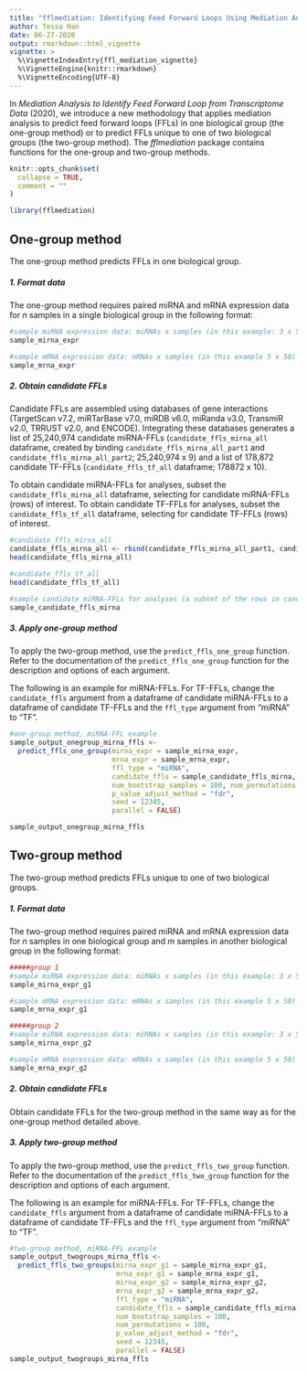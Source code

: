 ```yaml
---
title: "fflmediation: Identifying Feed Forward Loops Using Mediation Analysis"
author: Tessa Han
date: 06-27-2020
output: rmarkdown::html_vignette
vignette: >
  %\VignetteIndexEntry{ffl_mediation_vignette}
  %\VignetteEngine{knitr::rmarkdown}
  %\VignetteEncoding{UTF-8}
---
```



In *Mediation Analysis to Identify Feed Forward Loop from Transcriptome Data* (2020), we introduce a new methodology that applies mediation analysis to predict feed forward loops (FFLs) in one biological group (the one-group method) or to predict FFLs unique to one of two biological groups (the two-group method). The *fflmediation* package contains functions for the one-group and two-group methods.

```r
knitr::opts_chunk$set(
  collapse = TRUE,
  comment = ""
)
```

```r
library(fflmediation)
```

## One-group method

The one-group method predicts FFLs in one biological group. 

##### 1. Format data

The one-group method requires paired miRNA and mRNA expression data for *n* samples in a single biological group in the following format:

```r
#sample miRNA expression data: miRNAs x samples (in this example: 3 x 50)
sample_mirna_expr

#sample mRNA expression data: mRNAs x samples (in this example 5 x 50)
sample_mrna_expr
```


##### 2. Obtain candidate FFLs

Candidate FFLs are assembled using databases of gene interactions (TargetScan v7.2, miRTarBase v7.0, miRDB v6.0, miRanda v3.0, TransmiR v2.0, TRRUST v2.0, and ENCODE). Integrating these databases generates a list of 25,240,974 candidate miRNA-FFLs (```candidate_ffls_mirna_all``` dataframe, created by binding ```candidate_ffls_mirna_all_part1``` and ```candidate_ffls_mirna_all_part2```; 25,240,974 x 9) and a list of 178,872 candidate TF-FFLs (```candidate_ffls_tf_all``` dataframe; 178872 x 10).

To obtain candidate miRNA-FFLs for analyses, subset the ```candidate_ffls_mirna_all``` dataframe, selecting for candidate miRNA-FFLs (rows) of interest. To obtain candidate TF-FFLs for analyses, subset the ```candidate_ffls_tf_all``` dataframe, selecting for candidate TF-FFLs (rows) of interest. 

```r
#candidate_ffls_mirna_all
candidate_ffls_mirna_all <- rbind(candidate_ffls_mirna_all_part1, candidate_ffls_mirna_all_part2)
head(candidate_ffls_mirna_all)

#candidate_ffls_tf_all
head(candidate_ffls_tf_all)

#sample candidate miRNA-FFLs for analyses (a subset of the rows in candidate_ffls_mirna_all): 3 x 9
sample_candidate_ffls_mirna
```


##### 3. Apply one-group method

To apply the two-group method, use the ```predict_ffls_one_group``` function. Refer to the documentation of the ```predict_ffls_one_group``` function for the description and options of each argument. 

The following is an example for miRNA-FFLs. For TF-FFLs, change the ```candidate_ffls``` argument from a dataframe of candidate miRNA-FFLs to a dataframe of candidate TF-FFLs and the ```ffl_type``` argument from "miRNA" to "TF". 


```r
#one-group method, miRNA-FFL example
sample_output_onegroup_mirna_ffls <- 
  predict_ffls_one_group(mirna_expr = sample_mirna_expr, 
                         mrna_expr = sample_mrna_expr,
                         ffl_type = "miRNA",
                         candidate_ffls = sample_candidate_ffls_mirna,
                         num_bootstrap_samples = 100, num_permutations = 100,
                         p_value_adjust_method = "fdr", 
                         seed = 12345, 
                         parallel = FALSE)

sample_output_onegroup_mirna_ffls
```


## Two-group method

The two-group method predicts FFLs unique to one of two biological groups. 

##### 1. Format data

The two-group method requires paired miRNA and mRNA expression data for *n* samples in one biological group and *m* samples in another biological group in the following format:

```r
#####group 1
#sample miRNA expression data: miRNAs x samples (in this example: 3 x 50)
sample_mirna_expr_g1

#sample mRNA expression data: mRNAs x samples (in this example 5 x 50)
sample_mrna_expr_g1

#####group 2
#sample miRNA expression data: miRNAs x samples (in this example: 3 x 50)
sample_mirna_expr_g2

#sample mRNA expression data: mRNAs x samples (in this example 5 x 50)
sample_mrna_expr_g2
```


##### 2. Obtain candidate FFLs

Obtain candidate FFLs for the two-group method in the same way as for the one-group method detailed above. 

##### 3. Apply two-group method

To apply the two-group method, use the ```predict_ffls_two_group``` function. Refer to the documentation of the ```predict_ffls_two_group``` function for the description and options of each argument. 

The following is an example for miRNA-FFLs. For TF-FFLs, change the ```candidate_ffls``` argument from a dataframe of candidate miRNA-FFLs to a dataframe of candidate TF-FFLs and the ```ffl_type``` argument from "miRNA" to "TF". 


```r
#two-group method, miRNA-FFL example
sample_output_twogroups_mirna_ffls <- 
  predict_ffls_two_groups(mirna_expr_g1 = sample_mirna_expr_g1, 
                          mrna_expr_g1 = sample_mrna_expr_g1,
                          mirna_expr_g2 = sample_mirna_expr_g2, 
                          mrna_expr_g2 = sample_mrna_expr_g2,
                          ffl_type = "miRNA",
                          candidate_ffls = sample_candidate_ffls_mirna,
                          num_bootstrap_samples = 100, 
                          num_permutations = 100,
                          p_value_adjust_method = "fdr", 
                          seed = 12345,
                          parallel = FALSE)
sample_output_twogroups_mirna_ffls
```




